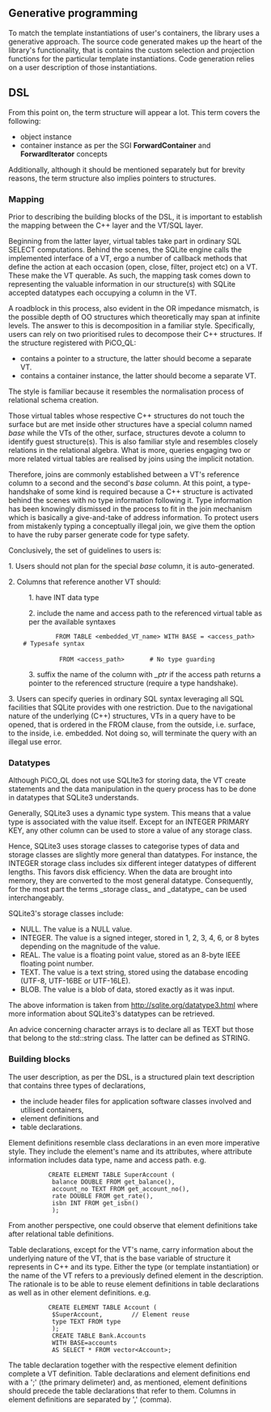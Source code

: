 == Generative programming ==
To match the template instantiations of user's containers, the library uses a generative approach.
The source code generated makes up the heart of the library's functionality, that is contains the
custom selection and projection functions for the particular template instantiations.
Code generation relies on a user description of those instantiations.

== DSL ==
From this point on, the term structure will appear a lot. This term covers the following:
* object instance
* container instance as per the SGI '''ForwardContainer''' and '''ForwardIterator''' concepts
Additionally, although it should be mentioned separately but for brevity reasons, the term structure also implies pointers to structures.

=== Mapping ===
Prior to describing the building blocks of the DSL, it is important to establish the mapping between the C++ layer and the VT/SQL layer.

Beginning from the latter layer, virtual tables take part in ordinary SQL SELECT computations. Behind the scenes, the SQLite engine calls the implemented interface of a VT, ergo a number of callback methods that define the action at each occasion (open, close, filter, project etc) on a VT. These make the VT querable. As such, the mapping task comes down to representing the valuable information in our structure(s) with SQLite accepted datatypes each occupying a column in the VT.

A roadblock in this process, also evident in the OR impedance mismatch, is the possible depth of OO structures which theoretically may span at infinite levels. The answer to this is decomposition in a familiar style. Specifically, users can rely on two prioritised rules to decompose their C++ structures. If the structure registered with PiCO_QL:
* contains a pointer to a structure, the latter should become a separate VT.
* contains a container instance, the latter should become a separate VT.
The style is familiar because it resembles the normalisation process of relational schema creation.

Those virtual tables whose respective C++ structures do not touch the surface but are met inside other structures have a special column named ''base'' while the VTs of the other, surface, structures devote a column to identify guest structure(s). This is also familiar style and resembles closely relations in the relational algebra. What is more, queries engaging two or more related virtual tables are realised by joins using the implicit notation.

Therefore, joins are commonly established between a VT's reference column to a second and the second's ''base'' column. At this point, a type-handshake of some kind is required because a C++ structure is activated behind the scenes with no type information following it. Type information has been knowingly dismissed in the process to fit in the join mechanism which is basically a give-and-take of address information. To protect users from mistakenly typing a conceptually illegal join, we give them the option to have the ruby parser generate code for type safety.

Conclusively, the set of guidelines to users is:

1. Users should not plan for the special ''base'' column, it is auto-generated.

2. Columns that reference another VT should:

: 1. have INT data type

: 2. include the name and access path to the referenced virtual table as per the available syntaxes

 <nowiki>             FROM TABLE <embedded_VT_name> WITH BASE = <access_path>      # Typesafe syntax

              FROM <access_path>       # No type guarding</nowiki>

: 3. suffix the name of the column with ''_ptr'' if the access path returns a pointer to the referenced structure (require a type handshake).

3. Users can specify queries in ordinary SQL syntax leveraging all SQL facilities that SQLite provides with one restriction. Due to the navigational nature of the underlying (C++) structures, VTs in a query have to be opened, that is ordered in the FROM clause, from the outside, i.e. surface, to the inside, i.e. embedded. Not doing so, will terminate the query with an illegal use error.

=== Datatypes ===
Although PiCO_QL does not use SQLIte3 for storing data, the VT create statements and the data manipulation in the query process has to be done in datatypes that SQLite3 understands.

Generally, SQLite3 uses a dynamic type system. This means that a value type is associated with the value itself. Except for an INTEGER PRIMARY KEY, any other column can be used to store a value of any storage class.

Hence, SQLite3 uses storage classes to categorise types of data and storage classes are slightly more general than datatypes. For instance, the INTEGER storage class includes six different integer datatypes of different lengths. This favors disk efficiency. When the data are brought into memory, they are converted to the most general datatype. Consequently, for the most part the terms _storage class_ and _datatype_ can be used interchangeably.

SQLite3's storage classes include:
* NULL. The value is a NULL value.
* INTEGER. The value is a signed integer, stored in 1, 2, 3, 4, 6, or 8 bytes depending on the magnitude of the value.
* REAL. The value is a floating point value, stored as an 8-byte IEEE floating point number.
* TEXT. The value is a text string, stored using the database encoding (UTF-8, UTF-16BE or UTF-16LE).
* BLOB. The value is a blob of data, stored exactly as it was input.
The above information is taken from http://sqlite.org/datatype3.html where more information about SQLite3's datatypes can be retrieved.

An advice concerning character arrays is to declare all as TEXT but those that belong to the std::string class. The latter can be defined as STRING.


=== Building blocks ===
The user description, as per the DSL, is a structured plain text description that contains three types of declarations,
* the include header files for application software classes involved and utilised containers,
* element definitions and
* table declarations.

Element definitions resemble class declarations in an even more imperative style. They include the element's name and its attributes, where attribute information includes data type, name and access path. e.g.
 <nowiki>           CREATE ELEMENT TABLE SuperAccount (
            balance DOUBLE FROM get_balance(),
            account_no TEXT FROM get_account_no(),
            rate DOUBLE FROM get_rate(),
            isbn INT FROM get_isbn()
            );</nowiki>

From another perspective, one could observe that element definitions take after relational table definitions.

Table declarations, except for the VT's name, carry information about the underlying nature of the VT, that is the base variable of structure it represents in C++ and its type. Either the type (or template instantiation) or the name of the VT refers to a previously defined element in the description. The rationale is to be able to reuse element definitions in table declarations as well as in other element definitions. e.g.
 <nowiki>           CREATE ELEMENT TABLE Account (
            $SuperAccount,        // Element reuse
            type TEXT FROM type
            );
            CREATE TABLE Bank.Accounts
            WITH BASE=accounts
            AS SELECT * FROM vector<Account>;</nowiki>

The table declaration together with the respective element definition complete a VT definition. Table declarations and element definitions end with a ';' (the primary delimeter) and, as mentioned, element definitions should precede the table declarations that refer to them. Columns in element definitions are separated by ',' (comma).
